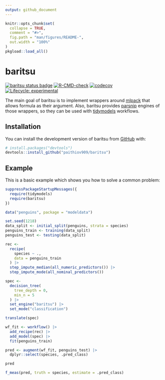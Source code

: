 ```yaml
---
output: github_document
---
```


<!-- README.md is generated from README.Rmd. Please edit that file -->

```r
knitr::opts_chunk$set(
  collapse = TRUE,
  comment = "#>",
  fig.path = "man/figures/README-",
  out.width = "100%"
)
pkgload::load_all()
```

# baritsu

<!-- badges: start -->
[![baritsu status badge](https://paithiov909.r-universe.dev/badges/baritsu)](https://paithiov909.r-universe.dev/baritsu)
[![R-CMD-check](https://github.com/paithiov909/baritsu/actions/workflows/R-CMD-check.yaml/badge.svg)](https://github.com/paithiov909/baritsu/actions/workflows/R-CMD-check.yaml)
[![codecov](https://codecov.io/gh/paithiov909/baritsu/branch/main/graph/badge.svg?token=LWH2AFDEMY)](https://app.codecov.io/gh/paithiov909/baritsu)
[![Lifecycle: experimental](https://img.shields.io/badge/lifecycle-experimental-orange.svg)](https://lifecycle.r-lib.org/articles/stages.html#experimental)
<!-- badges: end -->

The main goal of baritsu is to implement wrappers around [mlpack](https://www.mlpack.org/doc/stable/r_documentation.html) that allows formula as their argument.
Also, baritsu provides [parsnip](https://parsnip.tidymodels.org/) engines of those wrappers, so they can be used with [tidymodels](https://www.tidymodels.org/) workflows.

## Installation

You can install the development version of baritsu from [GitHub](https://github.com/) with:

``` r
# install.packages("devtools")
devtools::install_github("paithiov909/baritsu")
```

## Example

This is a basic example which shows you how to solve a common problem:

```r
suppressPackageStartupMessages({
  require(tidymodels)
  require(baritsu)
})

data("penguins", package = "modeldata")

set.seed(1218)
data_split <- initial_split(penguins, strata = species)
penguins_train <- training(data_split)
penguins_test <- testing(data_split)

rec <-
  recipe(
    species ~ .,
    data = penguins_train
  ) |>
  step_impute_median(all_numeric_predictors()) |>
  step_impute_mode(all_nominal_predictors())

spec <-
  decision_tree(
    tree_depth = 0,
    min_n = 5
  ) |>
  set_engine("baritsu") |>
  set_mode("classification")

translate(spec)

wf_fit <- workflow() |>
  add_recipe(rec) |>
  add_model(spec) |>
  fit(penguins_train)

pred <- augment(wf_fit, penguins_test) |>
  dplyr::select(species, .pred_class)

pred

f_meas(pred, truth = species, estimate = .pred_class)
```
